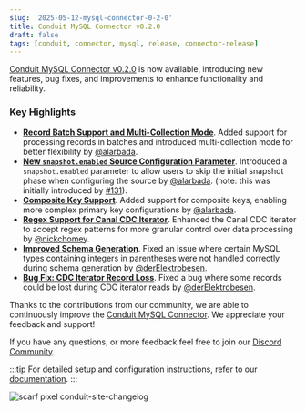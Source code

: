 ```yaml
---
slug: '2025-05-12-mysql-connector-0-2-0'
title: Conduit MySQL Connector v0.2.0
draft: false
tags: [conduit, connector, mysql, release, connector-release]
---
```


[Conduit MySQL Connector v0.2.0](https://github.com/conduitio-labs/conduit-connector-mysql/releases/tag/v0.2.0) is now available, introducing new features, bug fixes, and improvements to enhance functionality and reliability.

<!--truncate-->

### Key Highlights


- [**Record Batch Support and Multi-Collection Mode**](https://github.com/conduitio-labs/conduit-connector-mysql/pull/114). Added support for processing records in batches and introduced multi-collection mode for better flexibility by [@alarbada](https://github.com/alarbada).
- [**New `snapshot.enabled` Source Configuration Parameter**](https://github.com/conduitio-labs/conduit-connector-mysql/pull/141). Introduced a `snapshot.enabled` parameter to allow users to skip the initial snapshot phase when configuring the source by [@alarbada](https://github.com/alarbada). (note: this was initially introduced by [#131](https://github.com/conduitio-labs/conduit-connector-mysql/pull/131)).
- [**Composite Key Support**](https://github.com/conduitio-labs/conduit-connector-mysql/pull/107). Added support for composite keys, enabling more complex primary key configurations by [@alarbada](https://github.com/alarbada).
- [**Regex Support for Canal CDC Iterator**](https://github.com/conduitio-labs/conduit-connector-mysql/pull/124). Enhanced the Canal CDC iterator to accept regex patterns for more granular control over data processing by [@nickchomey](https://github.com/nickchomey).
- [**Improved Schema Generation**](https://github.com/conduitio-labs/conduit-connector-mysql/pull/115). Fixed an issue where certain MySQL types containing integers in parentheses were not handled correctly during schema generation by [@derElektrobesen](https://github.com/derElektrobesen).
- [**Bug Fix: CDC Iterator Record Loss**](https://github.com/conduitio-labs/conduit-connector-mysql/pull/120). Fixed a bug where some records could be lost during CDC iterator reads by [@derElektrobesen](https://github.com/derElektrobesen).


Thanks to the contributions from our community, we are able to continuously improve the [Conduit MySQL Connector](/docs/using/connectors/list/mysql). We appreciate your feedback and support!

If you have any questions, or more feedback feel free to join our [Discord Community](https://discord.meroxa.com/).

:::tip
For detailed setup and configuration instructions, refer to our [documentation](/docs/using/connectors/list/mysql).
:::

![scarf pixel conduit-site-changelog](https://static.scarf.sh/a.png?x-pxid=b43cda70-9a98-4938-8857-471cc05e99c5)

